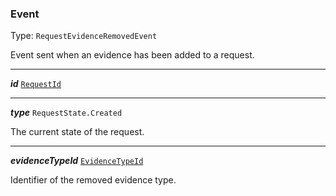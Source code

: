 


### Event

Type: `RequestEvidenceRemovedEvent`

Event sent when an evidence has been added to a request.



---

***id*** [`RequestId`](#requestid)

---

***type*** `RequestState.Created`

The current state of the request.



---

***evidenceTypeId*** [`EvidenceTypeId`](/docs/evidencetypeid--page#evidencetypeid)

Identifier of the removed evidence type.


